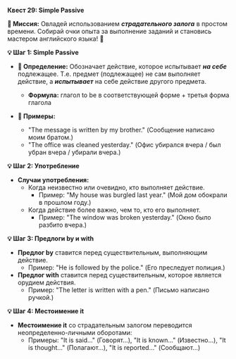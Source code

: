 
**Квест 29: Simple Passive**

**🎯 Миссия:**
Овладей использованием ***страдательного залога*** в простом времени. Собирай очки опыта за выполнение заданий и становись мастером английского языка! 🌟

**💡 Шаг 1: Simple Passive**
- **📜 Определение:** Обозначает действие, которое испытывает ***на себе*** подлежащее. Т.е. предмет (подлежащее) не сам выполняет действие, а ***испытывает*** на себе действие другого предмета.
    - **Формула:** глагол <Highlight>to be</Highlight> в соответствующей форме + третья форма глагола

- **📝 Примеры:**
    - <Highlight>"The message is written by my brother."</Highlight> <Highlight>(Сообщение написано моим братом.)</Highlight>
    - <Highlight>"The office was cleaned yesterday."</Highlight> <Highlight>(Офис убирался вчера / был убран вчера / убирали вчера.)</Highlight>

**💡 Шаг 2: Употребление**
- **Случаи употребления:**
    - Когда <Highlight>неизвестно или очевидно,</Highlight> кто выполняет действие.
        - Пример: <Highlight>"My house was burgled last year."</Highlight> <Highlight>(Мой дом обокрали в прошлом году.)</Highlight>
    - Когда действие <Highlight>более важно,</Highlight> чем то, кто его выполняет.
        - Пример: <Highlight>"The window was broken yesterday."</Highlight> <Highlight>(Окно было разбито вчера.)</Highlight>

**💡 Шаг 3: Предлоги by и with**
- **Предлог by** ставится перед существительным, <Highlight>выполняющим</Highlight> действие.
    - Пример: <Highlight>"He is followed by the police."</Highlight> <Highlight>(Его преследует полиция.)</Highlight>
- **Предлог with** ставится перед существительным, которое <Highlight>является</Highlight> орудием действия.
    - Пример: <Highlight>"The letter is written with a pen."</Highlight> <Highlight>(Письмо написано ручкой.)</Highlight>

**💡 Шаг 4: Местоимение it**
- **Местоимение it** со страдательным залогом переводится <Highlight>неопределенно-личными оборотами:</Highlight>
    - Примеры: <Highlight>"It is said…" (Говорят…),</Highlight> <Highlight>"It is known…" (Известно…),</Highlight> <Highlight>"It is thought…" (Полагают…),</Highlight> <Highlight>"It is reported…" (Сообщают…)</Highlight>
